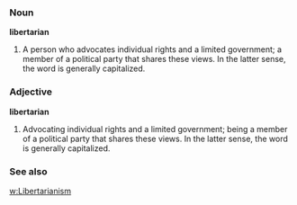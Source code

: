 ===Noun===
'''libertarian'''

# A person who advocates individual rights and a limited government; a member of a political party that shares these views.  In the latter sense, the word is generally capitalized.

===Adjective===
'''libertarian'''

# Advocating individual rights and a limited government; being a member of a political party that shares these views.  In the latter sense, the word is generally capitalized.

===See also===
[[w:Libertarianism]]